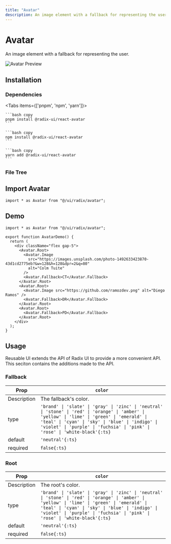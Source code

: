 ```yaml
---
title: "Avatar"
description: An image element with a fallback for representing the user.
---
```



# Avatar

An image element with a fallback for representing the user.

<RadixDocs slug="avatar" />

![Avatar Preview](/pro/demos/radix/avatar.png)

## Installation

### Dependencies

<Tabs items={['pnpm', 'npm', 'yarn']}>
  <Tab>
    
    ```bash copy
    pnpm install @radix-ui/react-avatar
    ```

  </Tab>
  <Tab>
    
    ```bash copy
    npm install @radix-ui/react-avatar
    ```

  </Tab>
  <Tab>
    
    ```bash copy
    yarn add @radix-ui/react-avatar
    ```

  </Tab>
</Tabs>

### File Tree

<FileTree>
  <FileTree.Folder name="ui" defaultOpen>
    <FileTree.Folder name="radix" defaultOpen>
      <FileTree.Folder name="avatar" defaultOpen>
        <FileTree.File name="fallback.ts" />
        <FileTree.File name="root.ts" />
        <FileTree.File name="variants.ts" />
      </FileTree.Folder>
      <FileTree.File name="avatar.tsx" />
    </FileTree.Folder>
  </FileTree.Folder>
</FileTree>

## Import Avatar

```tsx copy
import * as Avatar from "@/ui/radix/avatar";
```

## Demo

```tsx copy filename="@/demos/radix/avatar.tsx"
import * as Avatar from "@/ui/radix/avatar";

export function AvatarDemo() {
  return (
    <div className="flex gap-5">
      <Avatar.Root>
        <Avatar.Image
          src="https://images.unsplash.com/photo-1492633423870-43d1cd2775eb?&w=128&h=128&dpr=2&q=80"
          alt="Colm Tuite"
        />
        <Avatar.Fallback>CT</Avatar.Fallback>
      </Avatar.Root>
      <Avatar.Root>
        <Avatar.Image src="https://github.com/ramozdev.png" alt="Diego Ramos" />
        <Avatar.Fallback>DR</Avatar.Fallback>
      </Avatar.Root>
      <Avatar.Root>
        <Avatar.Fallback>PD</Avatar.Fallback>
      </Avatar.Root>
    </div>
  );
}
```

## Usage

Reusable UI extends the API of Radix UI to provide a more convenient API. This seciton contains the additions made to the API.

### Fallback

| Prop        | `color`                                                                                                                                                                                                                                                                          |
| ----------- | -------------------------------------------------------------------------------------------------------------------------------------------------------------------------------------------------------------------------------------------------------------------------------- |
| Description | The fallback's color.                                                                                                                                                                                                                                                            |
| type        | `'brand' \| 'slate' \| 'gray' \| 'zinc' \| 'neutral' \| 'stone' \| 'red' \| 'orange' \| 'amber' \| 'yellow' \| 'lime' \| 'green' \| 'emerald' \| 'teal' \| 'cyan' \| 'sky' \| 'blue' \| 'indigo' \| 'violet' \| 'purple' \| 'fuchsia' \| 'pink' \| 'rose' \| 'white-black'{:ts}` |
| default     | `'neutral'{:ts}`                                                                                                                                                                                                                                                                 |
| required    | `false{:ts}`                                                                                                                                                                                                                                                                     |

### Root

| Prop        | `color`                                                                                                                                                                                                                                                                          |
| ----------- | -------------------------------------------------------------------------------------------------------------------------------------------------------------------------------------------------------------------------------------------------------------------------------- |
| Description | The root's color.                                                                                                                                                                                                                                                                |
| type        | `'brand' \| 'slate' \| 'gray' \| 'zinc' \| 'neutral' \| 'stone' \| 'red' \| 'orange' \| 'amber' \| 'yellow' \| 'lime' \| 'green' \| 'emerald' \| 'teal' \| 'cyan' \| 'sky' \| 'blue' \| 'indigo' \| 'violet' \| 'purple' \| 'fuchsia' \| 'pink' \| 'rose' \| 'white-black'{:ts}` |
| default     | `'neutral'{:ts}`                                                                                                                                                                                                                                                                 |
| required    | `false{:ts}`                                                                                                                                                                                                                                                                     |

